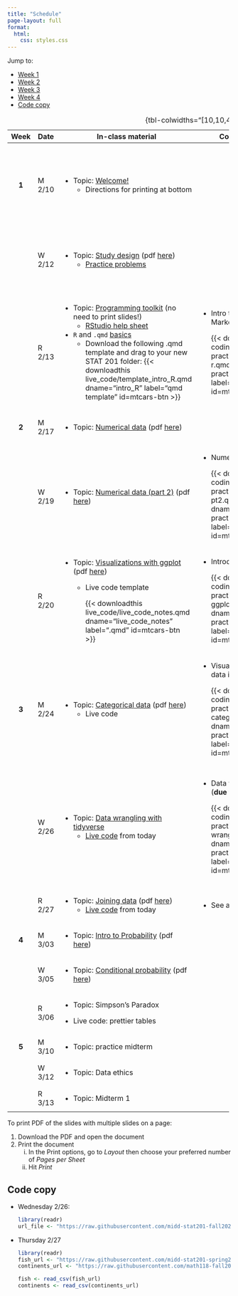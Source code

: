```yaml
---
title: "Schedule"
page-layout: full
format: 
  html:
    css: styles.css
---
```


Jump to:

-   [Week 1](#week1)
-   [Week 2](#week2)
-   [Week 3](#week3)
-   [Week 4](#week4)
-   [Code copy](#code_copy)

+--------------+--------+-------------------------------------------------------------------------------------------------------------------------------------------------------------------------------------------+-------------------------------------------------------------------------------------------------------------------------------------------------------+----------------------------------------------------------------------------------------------------------------------------------------------------------------+
| Week         | Date   | In-class material                                                                                                                                                                         | Coding practice                                                                                                                                       | Assignments                                                                                                                                                    |
+:============:+========+===========================================================================================================================================================================================+=======================================================================================================================================================+================================================================================================================================================================+
|              |        |                                                                                                                                                                                           |                                                                                                                                                       |                                                                                                                                                                |
+--------------+--------+-------------------------------------------------------------------------------------------------------------------------------------------------------------------------------------------+-------------------------------------------------------------------------------------------------------------------------------------------------------+----------------------------------------------------------------------------------------------------------------------------------------------------------------+
| ::: {#week1} | M 2/10 | -   Topic: [Welcome!](slides/slides-00-welcome.qmd)                                                                                                                                       |                                                                                                                                                       | -   Submit [Problem Set 0](homework/hw0.qmd) **before 2/12** class                                                                                             |
| **1**        |        |     -   Directions for printing at bottom                                                                                                                                                 |                                                                                                                                                       | -   Try to install R and RStudio **before Thursday's 2/13 class** using [these instructions](slides/installation_instructions.qmd)                             |
| :::          |        |                                                                                                                                                                                           |                                                                                                                                                       |                                                                                                                                                                |
+--------------+--------+-------------------------------------------------------------------------------------------------------------------------------------------------------------------------------------------+-------------------------------------------------------------------------------------------------------------------------------------------------------+----------------------------------------------------------------------------------------------------------------------------------------------------------------+
|              | W 2/12 | -   Topic: [Study design](slides/slides-01-study-design.qmd) (pdf [here](slides/pdf/slides-01.pdf))                                                                                       |                                                                                                                                                       | -   Install R and RStudio **before Thursday class** using [these instructions](slides/installation_instructions.qmd)                                           |
|              |        |     -   [Practice problems](practice_probs/practice-01-study-design.qmd)                                                                                                                  |                                                                                                                                                       | -   Wednesday problems on [Problem Set 1](homework/hw1.pdf)                                                                                                    |
+--------------+--------+-------------------------------------------------------------------------------------------------------------------------------------------------------------------------------------------+-------------------------------------------------------------------------------------------------------------------------------------------------------+----------------------------------------------------------------------------------------------------------------------------------------------------------------+
|              | R 2/13 | -   Topic: [Programming toolkit](slides/slides-02-toolkit.qmd) (no need to print slides!)                                                                                                 | -   Intro to R and Quarto Markdown                                                                                                                    | -   Thursday problems on [Problem Set 1](homework/hw1.pdf)                                                                                                     |
|              |        |     -   [RStudio help sheet](slides/02-rstudio_help_sheet.qmd)                                                                                                                            |                                                                                                                                                       |                                                                                                                                                                |
|              |        | -   `R` and `.qmd` [basics](live_code/intro_R.qmd)                                                                                                                                        |     {{< downloadthis coding_practice/coding-practice-02-intro-r.qmd dname="coding-practice-intro-R" label="Coding practice" id=mtcars-btn >}}         |                                                                                                                                                                |
|              |        |     -   Download the following .qmd template and drag to your new STAT 201 folder: {{< downloadthis live_code/template_intro_R.qmd dname="intro_R" label="qmd template" id=mtcars-btn >}} |                                                                                                                                                       |                                                                                                                                                                |
+--------------+--------+-------------------------------------------------------------------------------------------------------------------------------------------------------------------------------------------+-------------------------------------------------------------------------------------------------------------------------------------------------------+----------------------------------------------------------------------------------------------------------------------------------------------------------------+
| ::: {#week2} | M 2/17 | -   Topic: [Numerical data](slides/slides-03-numerical-pt1.qmd) (pdf [here](slides/pdf/slides-03.pdf))                                                                                    |                                                                                                                                                       | -   Monday problems on [Problem Set 2](homework/hw2.pdf)                                                                                                       |
| **2**        |        |                                                                                                                                                                                           |                                                                                                                                                       |                                                                                                                                                                |
| :::          |        |                                                                                                                                                                                           |                                                                                                                                                       |                                                                                                                                                                |
+--------------+--------+-------------------------------------------------------------------------------------------------------------------------------------------------------------------------------------------+-------------------------------------------------------------------------------------------------------------------------------------------------------+----------------------------------------------------------------------------------------------------------------------------------------------------------------+
|              | W 2/19 | -   Topic: [Numerical data (part 2)](slides/slides-04-numerical-pt2.qmd) (pdf [here](slides/pdf/slides-04.pdf))                                                                           | -   Numerical data                                                                                                                                    | -   Wednesday problems on [Problem Set 2](homework/hw2.pdf)                                                                                                    |
|              |        |                                                                                                                                                                                           |                                                                                                                                                       |                                                                                                                                                                |
|              |        |                                                                                                                                                                                           |     {{< downloadthis coding_practice/coding-practice-04-numerical-pt2.qmd dname="coding-practice-numerical" label="Coding practice" id=mtcars-btn >}} |                                                                                                                                                                |
+--------------+--------+-------------------------------------------------------------------------------------------------------------------------------------------------------------------------------------------+-------------------------------------------------------------------------------------------------------------------------------------------------------+----------------------------------------------------------------------------------------------------------------------------------------------------------------+
|              | R 2/20 | -   Topic: [Visualizations with ggplot](slides/slides-05-numerical-data-viz.qmd) (pdf [here](slides/pdf/slides-05.pdf))                                                                   | -   Introduction to ggplot                                                                                                                            | -   Thursday problems on [Problem Set 2](homework/hw2.pdf) (i.e. the following coding exercises)                                                               |
|              |        |     -   Live code template                                                                                                                                                                |                                                                                                                                                       |                                                                                                                                                                |
|              |        |                                                                                                                                                                                           |     {{< downloadthis coding_practice/coding-practice-05-ggplot.qmd dname="coding-practice-ggplot" label="Coding practice" id=mtcars-btn >}}           |     {{< downloadthis homework/hw2_r.qmd dname="hw2_r" label="hw2_r" id=mtcars-btn >}}                                                                          |
|              |        |         {{< downloadthis live_code/live_code_notes.qmd dname="live_code_notes" label=".qmd" id=mtcars-btn >}}                                                                             |                                                                                                                                                       |                                                                                                                                                                |
+--------------+--------+-------------------------------------------------------------------------------------------------------------------------------------------------------------------------------------------+-------------------------------------------------------------------------------------------------------------------------------------------------------+----------------------------------------------------------------------------------------------------------------------------------------------------------------+
| ::: {#week3} | M 2/24 | -   Topic: [Categorical data](slides/slides-06-categorical-data.qmd) (pdf [here](slides/pdf/slides-06.pdf))                                                                               | -   Visualizing categorical data in ggplot                                                                                                            | -   Monday problems in [Problem Set 3](homework/hw3.pdf)                                                                                                       |
| **3**        |        |     -   Live code                                                                                                                                                                         |                                                                                                                                                       |                                                                                                                                                                |
| :::          |        |                                                                                                                                                                                           |     {{< downloadthis coding_practice/coding-practice-06-categorical.qmd dname="coding-practice-categorical" label="Coding practice" id=mtcars-btn >}} |                                                                                                                                                                |
+--------------+--------+-------------------------------------------------------------------------------------------------------------------------------------------------------------------------------------------+-------------------------------------------------------------------------------------------------------------------------------------------------------+----------------------------------------------------------------------------------------------------------------------------------------------------------------+
|              | W 2/26 | -   Topic: [Data wrangling with tidyverse](slides/slides-07-wrangling.qmd)                                                                                                                | -   Data wrangling practice (**due tomorrow 2/27)**                                                                                                   | -   Begin working through the `R` content of [Problem Set 3](homework/hw3.pdf). A rendered version is [available here](homework/hw3_r.qmd) for easier reading. |
|              |        |     -   [Live code](live_code/data_wrangling_pt1.qmd) from today                                                                                                                          |                                                                                                                                                       |                                                                                                                                                                |
|              |        |                                                                                                                                                                                           |     {{< downloadthis coding_practice/coding-practice-07-wrangling.qmd dname="coding-practice-wrangling" label="Coding practice" id=mtcars-btn >}}     |     {{< downloadthis homework/hw3_r.qmd dname="hw3_r" label="hw3_r" id=mtcars-btn >}}                                                                          |
+--------------+--------+-------------------------------------------------------------------------------------------------------------------------------------------------------------------------------------------+-------------------------------------------------------------------------------------------------------------------------------------------------------+----------------------------------------------------------------------------------------------------------------------------------------------------------------+
|              | R 2/27 | -   Topic: [Joining data](slides/slides-08-joins.qmd) (pdf [here](slides/pdf/slides-08.pdf))                                                                                              | -   See above                                                                                                                                         | -   See above                                                                                                                                                  |
|              |        |     -   [Live code](live_code/data_wrangling_pt2.qmd) from today                                                                                                                          |                                                                                                                                                       |                                                                                                                                                                |
+--------------+--------+-------------------------------------------------------------------------------------------------------------------------------------------------------------------------------------------+-------------------------------------------------------------------------------------------------------------------------------------------------------+----------------------------------------------------------------------------------------------------------------------------------------------------------------+
| ::: {#week4} | M 3/03 | -   Topic: [Intro to Probability](slides/slides-09-probability.qmd) (pdf [here](slides/pdf/slides-09.pdf))                                                                                |                                                                                                                                                       | -   Monday problems on [Problem Set 4](homework/hw4.pdf)                                                                                                       |
| **4**        |        |                                                                                                                                                                                           |                                                                                                                                                       |                                                                                                                                                                |
| :::          |        |                                                                                                                                                                                           |                                                                                                                                                       |                                                                                                                                                                |
+--------------+--------+-------------------------------------------------------------------------------------------------------------------------------------------------------------------------------------------+-------------------------------------------------------------------------------------------------------------------------------------------------------+----------------------------------------------------------------------------------------------------------------------------------------------------------------+
|              | W 3/05 | -   Topic: [Conditional probability](slides/slides-10-conditional-probability.qmd) (pdf [here](slides/pdf/slides-10.pdf))                                                                 |                                                                                                                                                       |                                                                                                                                                                |
+--------------+--------+-------------------------------------------------------------------------------------------------------------------------------------------------------------------------------------------+-------------------------------------------------------------------------------------------------------------------------------------------------------+----------------------------------------------------------------------------------------------------------------------------------------------------------------+
|              | R 3/06 | -   Topic: Simpson's Paradox                                                                                                                                                              |                                                                                                                                                       |                                                                                                                                                                |
|              |        |                                                                                                                                                                                           |                                                                                                                                                       |                                                                                                                                                                |
|              |        | -   Live code: prettier tables                                                                                                                                                            |                                                                                                                                                       |                                                                                                                                                                |
+--------------+--------+-------------------------------------------------------------------------------------------------------------------------------------------------------------------------------------------+-------------------------------------------------------------------------------------------------------------------------------------------------------+----------------------------------------------------------------------------------------------------------------------------------------------------------------+
| ::: {#week5} | M 3/10 | -   Topic: practice midterm                                                                                                                                                               |                                                                                                                                                       |                                                                                                                                                                |
| **5**        |        |                                                                                                                                                                                           |                                                                                                                                                       |                                                                                                                                                                |
| :::          |        |                                                                                                                                                                                           |                                                                                                                                                       |                                                                                                                                                                |
+--------------+--------+-------------------------------------------------------------------------------------------------------------------------------------------------------------------------------------------+-------------------------------------------------------------------------------------------------------------------------------------------------------+----------------------------------------------------------------------------------------------------------------------------------------------------------------+
|              | W 3/12 | -   Topic: Data ethics                                                                                                                                                                    |                                                                                                                                                       |                                                                                                                                                                |
+--------------+--------+-------------------------------------------------------------------------------------------------------------------------------------------------------------------------------------------+-------------------------------------------------------------------------------------------------------------------------------------------------------+----------------------------------------------------------------------------------------------------------------------------------------------------------------+
|              | R 3/13 | -   Topic: Midterm 1                                                                                                                                                                      |                                                                                                                                                       |                                                                                                                                                                |
+--------------+--------+-------------------------------------------------------------------------------------------------------------------------------------------------------------------------------------------+-------------------------------------------------------------------------------------------------------------------------------------------------------+----------------------------------------------------------------------------------------------------------------------------------------------------------------+

: {tbl-colwidths="\[10,10,40,40\]"}

To print PDF of the slides with multiple slides on a page:

1.  Download the PDF and open the document
2.  Print the document
    i.  In the Print options, go to *Layout* then choose your preferred number of *Pages per Sheet*
    ii. Hit *Print*

::: {#code_copy}
## Code copy
:::

-   Wednesday 2/26:

    ```r
    library(readr)
    url_file <- "https://raw.githubusercontent.com/midd-stat201-fall2024/midd-stat201-fall2024.github.io/refs/heads/main/data/datascience_survey_subset.csv"
    ```

-   Thursday 2/27

    ```r
    library(readr)
    fish_url <- "https://raw.githubusercontent.com/midd-stat201-spring2025/midd-stat201-spring2025.github.io/refs/heads/main/data/fisheries.csv"
    continents_url <- "https://raw.githubusercontent.com/math118-fall2022/website/refs/heads/master/docs/slides/lec-slides/data/continents.csv"

    fish <- read_csv(fish_url)
    continents <- read_csv(continents_url)
    ```
